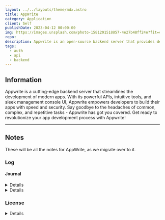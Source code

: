 ```yaml
---
layout: ../../layouts/theme/mdx.astro
title: AppWrite
category: Application
client: Self
publishDate: 2023-04-12 00:00:00
img: https://images.unsplash.com/photo-1581291518857-4e27b48ff24e?fit=crop&w=1400&h=700&q=75
repo:
description: Appwrite is an open-source backend server that provides developers with core APIs to build applications. It is self-hosted and can run on any operating system. Appwrite aims to simplify backend development for developers.
tags:
  - auth
  - api
  - backend
---
```



## Information

Appwrite is a cutting-edge backend server that streamlines the development of modern apps. 
With its powerful APIs, intuitive tools, and sleek management console UI, Appwrite empowers developers to build their apps with speed and security. 
Say goodbye to the headaches of common, complex, and repetitive tasks - Appwrite has got you covered. 
Get ready to revolutionize your app development process with Appwrite!

---

## Notes

These will be all the notes for AppWrite, as we migrate over to it.

### Log

#### Journal

<Details data="2023-04-14">
Added email configuration to the appwrite server variables.
</Details>

<Details data="2023-04-12">
Starting the mdx sheet for AppWrite. I will try to include all the reference material here.
</Details>

### License

<Details data="Appwrite License">
appwrite/appwrite is licensed under the BSD 3-Clause "New" or "Revised" License located here [license.md](https://github.com/appwrite/appwrite/blob/master/LICENSE)
</Details>